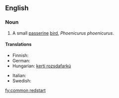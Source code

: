 ==English==
{{wikipedia}}

===Noun===
{{en-noun|sg=[[common]] [[redstart]]}}

# A small [[passerine]] [[bird]], ''Phoenicurus phoenicurus''.

====Translations====
{{trans-top|Phoenicurus phoenicurus}}
* Finnish: {{t-|fi|leppälintu}}
* German: {{t|de|Gartenrotschwanz|m}}
* Hungarian: [[kerti rozsdafarkú]]
{{trans-mid}}
* Italian: {{t-|it|codirosso|m}}
* Swedish: {{t|sv|rödstjärt|c}}
{{trans-bottom}}

[[fy:common redstart]]